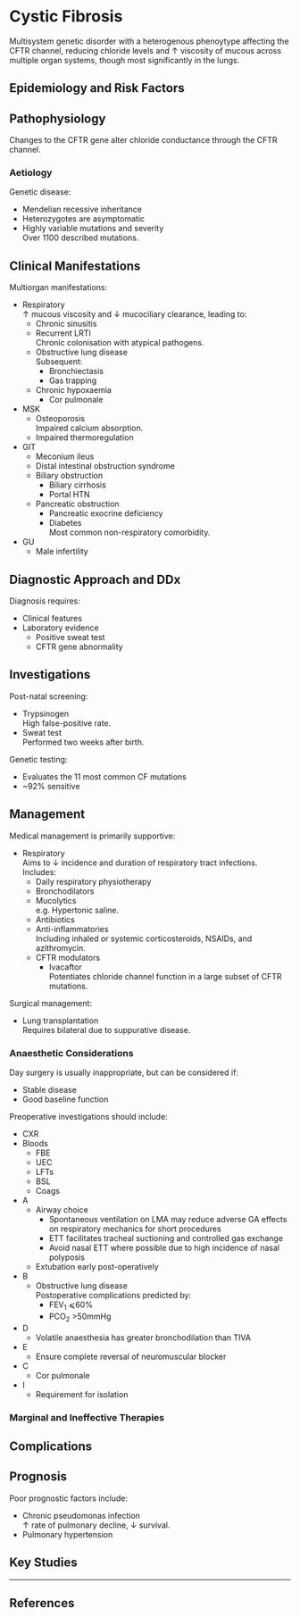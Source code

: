 # Cystic Fibrosis


Multisystem genetic disorder with a heterogenous phenoytype affecting the CFTR channel, reducing chloride levels and ↑ viscosity of mucous across multiple organ systems, though most significantly in the lungs.


## Epidemiology and Risk Factors



## Pathophysiology

Changes to the CFTR gene alter chloride conductance through the CFTR channel.

### Aetiology

Genetic disease:

* Mendelian recessive inheritance
* Heterozygotes are asymptomatic
* Highly variable mutations and severity\
Over 1100 described mutations.

## Clinical Manifestations

Multiorgan manifestations:

* Respiratory\
↑ mucous viscosity and ↓ mucociliary clearance, leading to:
	* Chronic sinusitis
	* Recurrent LRTI\
	Chronic colonisation with atypical pathogens.
	* Obstructive lung disease\
	Subsequent:
		* Bronchiectasis
		* Gas trapping
	* Chronic hypoxaemia
		* Cor pulmonale
* MSK
	* Osteoporosis\
	Impaired calcium absorption.
	* Impaired thermoregulation
* GIT
	* Meconium ileus
	* Distal intestinal obstruction syndrome
	* Biliary obstruction\
		* Biliary cirrhosis
		* Portal HTN
	* Pancreatic obstruction
		* Pancreatic exocrine deficiency
		* Diabetes\
		Most common non-respiratory comorbidity.
* GU
	* Male infertility

## Diagnostic Approach and DDx

Diagnosis requires:

* Clinical features
* Laboratory evidence
	* Positive sweat test
	* CFTR gene abnormality

## Investigations

Post-natal screening:

* Trypsinogen\
High false-positive rate.
* Sweat test\
Performed two weeks after birth.

Genetic testing:

* Evaluates the 11 most common CF mutations
* ~92% sensitive


## Management

Medical management is primarily supportive:

* Respiratory\
Aims to ↓ incidence and duration of respiratory tract infections. Includes:
	* Daily respiratory physiotherapy
	* Bronchodilators
	* Mucolytics\
	e.g. Hypertonic saline.
	* Antibiotics\
	* Anti-inflammatories\
	Including inhaled or systemic corticosteroids, NSAIDs, and azithromycin.
	* CFTR modulators
		* Ivacaftor\
		Potentiates chloride channel function in a large subset of CFTR mutations.

Surgical management:

* Lung transplantation\
Requires bilateral due to suppurative disease.
 
### Anaesthetic Considerations

Day surgery is usually inappropriate, but can be considered if:

* Stable disease
* Good baseline function

Preoperative investigations should include:

* CXR
* Bloods
	* FBE
	* UEC
	* LFTs
	* BSL
	* Coags

* A
	* Airway choice
		* Spontaneous ventilation on LMA may reduce adverse GA effects on respiratory mechanics for short procedures
		* ETT facilitates tracheal suctioning and controlled gas exchange
		* Avoid nasal ETT where possible due to high incidence of nasal polyposis
	* Extubation early post-operatively
* B
	* Obstructive lung disease\
	Postoperative complications predicted by:
		* FEV~1~ ⩽60%
		* PCO~2~ >50mmHg
* D
	* Volatile anaesthesia has greater bronchodilation than TIVA
* E
	* Ensure complete reversal of neuromuscular blocker
* C
	* Cor pulmonale
* I
	* Requirement for isolation

### Marginal and Ineffective Therapies

## Complications

## Prognosis

Poor prognostic factors include:

* Chronic pseudomonas infection\
↑ rate of pulmonary decline, ↓ survival.
* Pulmonary hypertension

## Key Studies


---

## References


